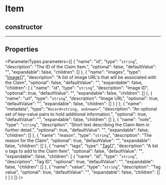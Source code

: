 
# Item

## constructor

___

## Properties

<ParameterTypes parameters={[
  {
    "name": "id",
    "type": "`string`",
    "description": "The ID of the Claim Item.",
    "optional": false,
    "defaultValue": "",
    "expandable": false,
    "children": []
  },
  {
    "name": "images",
    "type": "[Image](medusa.Image.mdx)[]",
    "description": "A list of image URL's that will be associated with the Claim",
    "optional": false,
    "defaultValue": "",
    "expandable": false,
    "children": [
      {
        "name": "id",
        "type": "`string`",
        "description": "Image ID",
        "optional": true,
        "defaultValue": "",
        "expandable": false,
        "children": []
      },
      {
        "name": "url",
        "type": "`string`",
        "description": "Image URL",
        "optional": true,
        "defaultValue": "",
        "expandable": false,
        "children": []
      }
    ]
  },
  {
    "name": "metadata",
    "type": "`Record<string, unknown>`",
    "description": "An optional set of key-value pairs to hold additional information.",
    "optional": true,
    "defaultValue": "",
    "expandable": false,
    "children": []
  },
  {
    "name": "note",
    "type": "`string`",
    "description": "Short text describing the Claim Item in further detail.",
    "optional": true,
    "defaultValue": "",
    "expandable": false,
    "children": []
  },
  {
    "name": "reason",
    "type": "`string`",
    "description": "The reason for the Claim",
    "optional": true,
    "defaultValue": "",
    "expandable": false,
    "children": []
  },
  {
    "name": "tags",
    "type": "[Tag](medusa.Tag.mdx)[]",
    "description": "A list o tags to add to the Claim Item",
    "optional": false,
    "defaultValue": "",
    "expandable": false,
    "children": [
      {
        "name": "id",
        "type": "`string`",
        "description": "Tag ID",
        "optional": true,
        "defaultValue": "",
        "expandable": false,
        "children": []
      },
      {
        "name": "value",
        "type": "`string`",
        "description": "Tag value",
        "optional": true,
        "defaultValue": "",
        "expandable": false,
        "children": []
      }
    ]
  }
]} />
